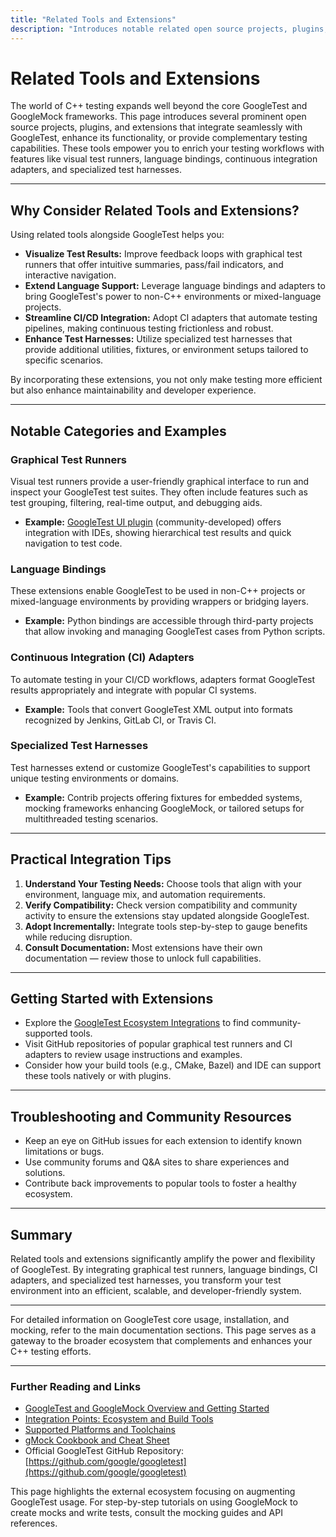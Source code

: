 ```yaml
---
title: "Related Tools and Extensions"
description: "Introduces notable related open source projects, plugins, and extensions—such as graphical test runners, language bindings, CI adapters, and test harnesses—that enhance or complement GoogleTest usage."
---
```


# Related Tools and Extensions

The world of C++ testing expands well beyond the core GoogleTest and GoogleMock frameworks. This page introduces several prominent open source projects, plugins, and extensions that integrate seamlessly with GoogleTest, enhance its functionality, or provide complementary testing capabilities. These tools empower you to enrich your testing workflows with features like visual test runners, language bindings, continuous integration adapters, and specialized test harnesses.

---

## Why Consider Related Tools and Extensions?

Using related tools alongside GoogleTest helps you:

- **Visualize Test Results:** Improve feedback loops with graphical test runners that offer intuitive summaries, pass/fail indicators, and interactive navigation.
- **Extend Language Support:** Leverage language bindings and adapters to bring GoogleTest's power to non-C++ environments or mixed-language projects.
- **Streamline CI/CD Integration:** Adopt CI adapters that automate testing pipelines, making continuous testing frictionless and robust.
- **Enhance Test Harnesses:** Utilize specialized test harnesses that provide additional utilities, fixtures, or environment setups tailored to specific scenarios.

By incorporating these extensions, you not only make testing more efficient but also enhance maintainability and developer experience.

---

## Notable Categories and Examples

### Graphical Test Runners
Visual test runners provide a user-friendly graphical interface to run and inspect your GoogleTest test suites. They often include features such as test grouping, filtering, real-time output, and debugging aids.

- **Example:** [GoogleTest UI plugin](https://github.com/google/googletest/tree/main/googlemock/example/plugins) (community-developed) offers integration with IDEs, showing hierarchical test results and quick navigation to test code.

### Language Bindings
These extensions enable GoogleTest to be used in non-C++ projects or mixed-language environments by providing wrappers or bridging layers.

- **Example:** Python bindings are accessible through third-party projects that allow invoking and managing GoogleTest cases from Python scripts.

### Continuous Integration (CI) Adapters
To automate testing in your CI/CD workflows, adapters format GoogleTest results appropriately and integrate with popular CI systems.

- **Example:** Tools that convert GoogleTest XML output into formats recognized by Jenkins, GitLab CI, or Travis CI.

### Specialized Test Harnesses
Test harnesses extend or customize GoogleTest's capabilities to support unique testing environments or domains.

- **Example:** Contrib projects offering fixtures for embedded systems, mocking frameworks enhancing GoogleMock, or tailored setups for multithreaded testing scenarios.

---

## Practical Integration Tips

1. **Understand Your Testing Needs:** Choose tools that align with your environment, language mix, and automation requirements.
2. **Verify Compatibility:** Check version compatibility and community activity to ensure the extensions stay updated alongside GoogleTest.
3. **Adopt Incrementally:** Integrate tools step-by-step to gauge benefits while reducing disruption.
4. **Consult Documentation:** Most extensions have their own documentation — review those to unlock full capabilities.

---

## Getting Started with Extensions

- Explore the [GoogleTest Ecosystem Integrations](https://github.com/google/googletest/tree/main/googlemock/example/plugins) to find community-supported tools.
- Visit GitHub repositories of popular graphical test runners and CI adapters to review usage instructions and examples.
- Consider how your build tools (e.g., CMake, Bazel) and IDE can support these tools natively or with plugins.

---

## Troubleshooting and Community Resources

- Keep an eye on GitHub issues for each extension to identify known limitations or bugs.
- Use community forums and Q&A sites to share experiences and solutions.
- Contribute back improvements to popular tools to foster a healthy ecosystem.

---

## Summary
Related tools and extensions significantly amplify the power and flexibility of GoogleTest. By integrating graphical test runners, language bindings, CI adapters, and specialized test harnesses, you transform your test environment into an efficient, scalable, and developer-friendly system.

---

For detailed information on GoogleTest core usage, installation, and mocking, refer to the main documentation sections. This page serves as a gateway to the broader ecosystem that complements and enhances your C++ testing efforts.

---

### Further Reading and Links

- [GoogleTest and GoogleMock Overview and Getting Started](overview/getting-started-intro/product-intro)  
- [Integration Points: Ecosystem and Build Tools](overview/integration-platforms/integration-points)  
- [Supported Platforms and Toolchains](overview/integration-platforms/platform-support)  
- [gMock Cookbook and Cheat Sheet](docs/gmock_cook_book.md)  
- Official GoogleTest GitHub Repository: [https://github.com/google/googletest](https://github.com/google/googletest)

<Tip>
This page highlights the external ecosystem focusing on augmenting GoogleTest usage. For step-by-step tutorials on using GoogleMock to create mocks and write tests, consult the mocking guides and API references.
</Tip>
